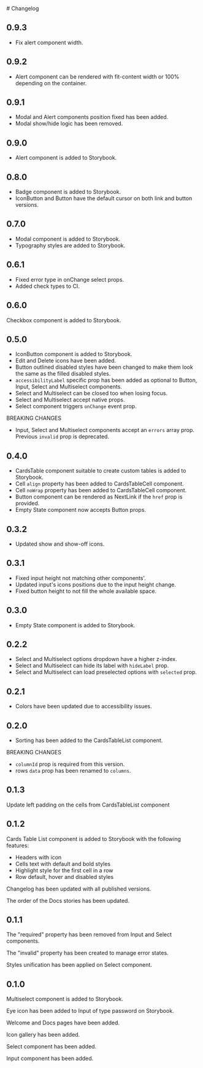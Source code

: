 
<Meta title="Changelog" />
# Changelog

## 0.9.3

- Fix alert component width.

## 0.9.2

- Alert component can be rendered with fit-content width or 100% depending on the container.

## 0.9.1

- Modal and Alert components position fixed has been added.
- Modal show/hide logic has been removed.

## 0.9.0

- Alert component is added to Storybook.

## 0.8.0

- Badge component is added to Storybook.
- IconButton and Button have the default cursor on both link and button versions.

## 0.7.0

- Modal component is added to Storybook.
- Typography styles are added to Storybook.

## 0.6.1

- Fixed error type in onChange select props.
- Added check types to CI.

## 0.6.0

Checkbox component is added to Storybook.

## 0.5.0

- IconButton component is added to Storybook.
- Edit and Delete icons have been added.
- Button outlined disabled styles have been changed to make them look the same as the filled disabled styles.
- `accessibilityLabel` specific prop has been added as optional to Button, Input, Select and Multiselect components.
- Select and Multiselect can be closed too when losing focus.
- Select and Multiselect accept native props.
- Select component triggers `onChange` event prop.

BREAKING CHANGES
- Input, Select and Multiselect components accept an `errors` array prop. Previous `invalid` prop is deprecated.

## 0.4.0

- CardsTable component suitable to create custom tables is added to Storybook.
- Cell `align` property has been added to CardsTableCell component.
- Cell `noWrap` property has been added to CardsTableCell component.
- Button component can be rendered as NextLink if the `href` prop is provided.
- Empty State component now accepts Button props.

## 0.3.2

- Updated show and show-off icons.

## 0.3.1

- Fixed input height not matching other components'.
- Updated input's icons positions due to the input height change.
- Fixed button height to not fill the whole available space.

## 0.3.0

- Empty State component is added to Storybook.

## 0.2.2

- Select and Multiselect options dropdown have a higher z-index.
- Select and Multiselect can hide its label with `hideLabel` prop.
- Select and Multiselect can load preselected options with `selected` prop.

## 0.2.1

- Colors have been updated due to accessibility issues.

## 0.2.0

- Sorting has been added to the CardsTableList component.

BREAKING CHANGES
- `columnId` prop is required from this version.
- rows `data` prop has been renamed to `columns`.

## 0.1.3

Update left padding on the cells from CardsTableList component

## 0.1.2

Cards Table List component is added to Storybook with the following features:

- Headers with icon
- Cells text with default and bold styles
- Highlight style for the first cell in a row
- Row default, hover and disabled styles

Changelog has been updated with all published versions.

The order of the Docs stories has been updated.

## 0.1.1

The "required" property has been removed from Input and Select components.

The "invalid" property has been created to manage error states.

Styles unification has been applied on Select component.

## 0.1.0

Multiselect component is added to Storybook.

Eye icon has been added to Input of type password on Storybook.

Welcome and Docs pages have been added.

Icon gallery has been added.

Select component has been added.

Input component has been added.
